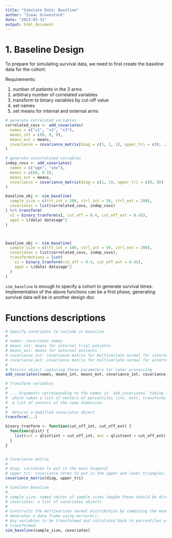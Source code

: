 ```yaml
---
title: "Simulate Data: Baseline"
author: "Isaac Gravestock"
date: "2023-03-31"
output: html_document
---
```


# 1. Baseline Design

To prepare for simulating survival data, we need to first create the baseline data for the cohort.

Requirements:

1. number of patients in the 3 arms
2. arbitrary number of correlated variables
3. transform to binary variables by cut-off value
4. set names
5. set means for internal and external arms

```r
# generate correlated variables
correlated_covs <- add_covariates(
  names = c("x1", "x2", "x3"),
  means_int = c(0, 0, 0),
  means_ext = means,
  covariance = covariance_matrix(diag = c(1, 1, 1), upper_tri = c(0, .2, .3))
)

# generate uncorrelated variables
indep_covs <- add_covariates(
  names = c("age", "sex"),
  means = c(60, 0.5),
  means_ext = means,
  covariance = covariance_matrix(diag = c(1, 1), upper_tri = c(0, 0))
)

baseline_obj <- sim_baseline(
  sample_size = c(trt_int = 100, ctrl_int = 50, ctrl_ext = 200),
  covariates = list(correlated_covs, indep_covs)
) %>% transform(
  x1 = binary_tranform(x1, cut_off = 0.4, cut_off_ext = 0.45),
  age2 = \(data) data$age^2
)



baseline_obj <- sim_baseline(
  sample_size = c(trt_int = 100, ctrl_int = 50, ctrl_ext = 200),
  covariates = list(correlated_covs, indep_covs),
  transformations = list(
    x1 = binary_tranform(cut_off = 0.4, cut_off_ext = 0.45),
    age2 = \(data) data$age^2
  )
)
```

`sim_baseline` is enough to specify a cohort to generate survival times.
Implementation of the above functions can be a first phase, generating survival data will be in another
design doc

# Functions descriptions

```r
# Specify covariates to include in baseline
#
# names: covariates names
# means_int: means for internal trial patients
# means_ext: means for external patients
# covariance_int: covariance matrix for multivariate normal for internal
# covariance_ext: covariance matrix for multivariate normal for external
#
# Returns object capturing these parameters for later processing
add_covariates(names, means_int, means_ext, covariance_int, covariance_ext)

# Transform variables
#
# ... Arguments corresponding to the names in `add_covariates` taking functions
#  which takes a list of vectors of percentiles (int, ext), transforms them, and returns
#  a list of vectors of the same dimension.
#
#  Returns a modified covariates object
transform(...)

binary_tranform <- function(cut_off_int, cut_off_ext) {
  function(qlist) {
    list(int = qlist$int > cut_off_int, ext = qlist$ext > cut_off_ext)
  }
}


# Covariance matrix
#
# diag: variances to put in the main diagonal
# upper_tri: covariance terms to put in the upper and lower triangles. Given by column
covariance_matrix(diag, upper_tri)

# Simulate Baseline
#
# sample_size: named vector of sample sizes (maybe these should be directly parameters)
# covariates: a list of covariates objects
#
# Constructs the multivariate normal distribution by combining the means and covariance matrices blockwise.
# Generates a data frame using mvrnorm().
# Any variables to be transformed and calculated back to percentiles using marginal distribution and then
# transformed.
sim_baseline(sample_size, covariates)
```
